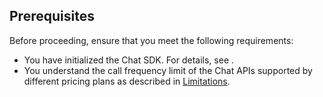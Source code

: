 
## Prerequisites

Before proceeding, ensure that you meet the following requirements:
- You have initialized the Chat SDK. For details, see <Link to="../get-started/get-started-sdk"><Vg k="GET_STARTED"/></Link>.
- You understand the call frequency limit of the Chat APIs supported by different pricing plans as described in [Limitations](../reference/limitations).

<Android />
<Ios />
<Web />
<Flutter />
<ReactNative />
